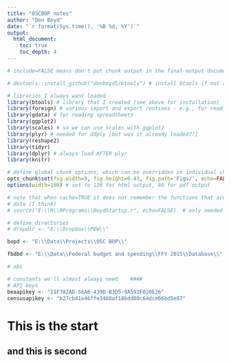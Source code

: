 ```yaml
---
title: "OSCBOP notes"
author: "Don Boyd"
date: "`r format(Sys.time(), '%B %d, %Y')`"
output:
  html_document:
    toc: true
    toc_depth: 4
---
```


<!--- 
http://www.molecularecologist.com/2013/11/using-github-with-r-and-rstudio/

rmarkdown::render("E:/R/RPrograms/OSCBOP/OSCBOPnotes.Rmd", output_format ="html_document", output_dir="E:\\Temp", intermediates_dir="E:\\Temp")

rmarkdown::render("E:/R/RPrograms/OSCBOP/OSCBOPnotes.Rmd", output_format ="html_document")

-->

```r
# include=FALSE means don't put chunk output in the final output document, but still do run the code

# devtools::install_github("donboyd5/btools") # install btools if not already installed

# libraries I always want loaded
library(btools) # library that I created (see above for installation)
library(foreign) # various import and export routines - e.g., for reading Stata files
library(gdata) # for reading spreadsheets
library(ggplot2)
library(scales) # so we can use scales with ggplot2
library(plyr) # needed for ddply [but was it already loaded??]
library(reshape2)
library(tidyr)
library(dplyr) # always load AFTER plyr
library(knitr)

# define global chunk options, which can be overridden in individual chunks
opts_chunk$set(fig.width=9, fig.height=6.43, fig.path='Figs/', echo=FALSE, warning=FALSE, message=FALSE)
options(width=160) # set to 120 for html output, 80 for pdf output

```



```r
# note that when cache=TRUE it does not remember the functions that are loaded in the chunk, so use that option only for creating
# data (I think)
# source("E:\\R\\RPrograms\\BoydStartup.r", echo=FALSE)  # only needed for the getdata() function

# define directories
# dropdir <- "E:\\Dropbox\\PEW\\"

bopd <- "E:\\Data\\Projects\\OSC BOP\\"

fbdbd <- "E:\\Data\\Federal budget and spending\\FFY 2015\\Database\\"

# abc

# constants we'll almost always need    ####
# API keys
beaapikey <- "21F782AD-56A6-439D-B3D5-9A592F020E26"
censusapikey <- "b27cb41e46ffe3488af186dd80c64dce66bd5e87"

```

# This is the start
## and this is second

